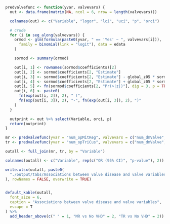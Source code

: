 ```r

predvalvefunc <- function(yvar, valvevars) {
  out <- data.frame(matrix(NA, ncol = 6, nrow = length(valvevars)))

  colnames(out) <- c("Variable", "logor", "lci", "uci", "p", "orci")

  # crude
  for (i in seq_along(valvevars)) {
    ormod <- glm(formula(paste0(yvar, " == 'Yes' ~ ", valvevars[i])),
      family = binomial(link = "logit"), data = edata
    )

    sormod <- summary(ormod)

    out[i, 1] <- rownames(sormod$coefficients)[2]
    out[i, 2] <- sormod$coefficients[2, "Estimate"]
    out[i, 3] <- sormod$coefficients[2, "Estimate"] - global_z05 * sormod$coefficients[2, "Std. Error"]
    out[i, 4] <- sormod$coefficients[2, "Estimate"] + global_z05 * sormod$coefficients[2, "Std. Error"]
    out[i, 5] <- fn(sormod$coefficients[2, "Pr(>|z|)"], dig = 3, p = TRUE)
    out[i, 6] <- paste0(
      fn(exp(out[i, 2]), 2), " (",
      fn(exp(out[i, 3]), 2), "-", fn(exp(out[i, 3]), 2), ")"
    )
  }

  outprint <- out %>% select(Variable, orci, p)
  return(outprint)
}
```

```r

mr <- predvalvefunc(yvar = "num_opMitReg", valvevars = c("num_dmValve", "num_opTriCus", "num_dmEtio_cat2"))
tr <- predvalvefunc(yvar = "num_opTriCus", valvevars = c("num_dmValve", "num_opMitReg", "num_dmEtio_cat2"))

outall <- full_join(mr, tr, by = "Variable")

colnames(outall) <- c("Variable", rep(c("OR (95% CI)", "p-value"), 2))

write.xlsx(outall, paste0(
  "./output/tabs/Associations between valve disease and valve variables_", Sys.Date(), ".xlsx"
), rowNames = FALSE, overwrite = TRUE)


default_kable(outall,
  font_size = 6,
  caption = "Associations between valve disease and valve variables",
  escape = T
) %>%
  add_header_above(c(" " = 1, "MR vs No VHD" = 2, "TR vs No VHD" = 2))
```
